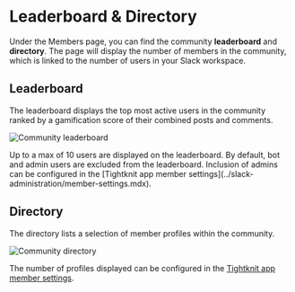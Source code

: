 
# Leaderboard & Directory

Under the Members page, you can find the community **leaderboard** and **directory**.
The page will display the number of members in the community, which is linked to the number of users in your Slack workspace.

## Leaderboard

The leaderboard displays the top most active users in the community ranked by a gamification score of their combined posts and comments.

![Community leaderboard](/web-community/leaderboard.png)

<Callout type="info">
  Up to a max of 10 users are displayed on the leaderboard.
</Callout>

<Callout type="info">
  By default, bot and admin users are excluded from the leaderboard. Inclusion
  of admins can be configured in the [Tightknit app member
  settings](../slack-administration/member-settings.mdx).
</Callout>

## Directory

The directory lists a selection of member profiles within the community.

![Community directory](/web-community/directory.png)

The number of profiles displayed can be configured in the [Tightknit app member settings](../slack-administration/member-settings.mdx).
